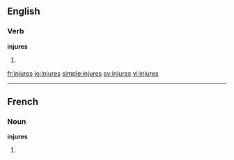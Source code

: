 ==English==

===Verb===
'''injures'''

# {{third-person singular of|[[injure]]}}

[[fr:injures]]
[[io:injures]]
[[simple:injures]]
[[sv:injures]]
[[vi:injures]]

----
==French==

===Noun===
'''injures''' {{f}}

# {{plural of|[[injure]]|lang=fr}}
{{rfc-auto}}